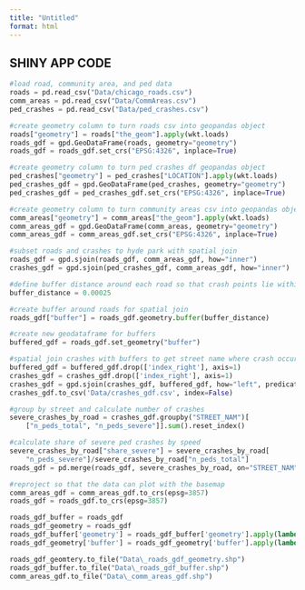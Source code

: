 ```yaml
---
title: "Untitled"
format: html
---
```


## SHINY APP CODE
```python
#load road, community area, and ped data
roads = pd.read_csv("Data/chicago_roads.csv")
comm_areas = pd.read_csv("Data/CommAreas.csv")
ped_crashes = pd.read_csv("Data/ped_crashes.csv")
```

```python
#create geometry column to turn roads csv into geopandas object
roads["geometry"] = roads["the_geom"].apply(wkt.loads)
roads_gdf = gpd.GeoDataFrame(roads, geometry="geometry")
roads_gdf = roads_gdf.set_crs("EPSG:4326", inplace=True)
```

```python
#create geometry column to turn ped crashes df geopandas object
ped_crashes["geometry"] = ped_crashes["LOCATION"].apply(wkt.loads)
ped_crashes_gdf = gpd.GeoDataFrame(ped_crashes, geometry="geometry")
ped_crashes_gdf = ped_crashes_gdf.set_crs("EPSG:4326", inplace=True)
```

```python
#create geometry column to turn community areas csv into geopandas object
comm_areas["geometry"] = comm_areas["the_geom"].apply(wkt.loads)
comm_areas_gdf = gpd.GeoDataFrame(comm_areas, geometry="geometry")
comm_areas_gdf = comm_areas_gdf.set_crs("EPSG:4326", inplace=True)
```

```python
#subset roads and crashes to hyde park with spatial join
roads_gdf = gpd.sjoin(roads_gdf, comm_areas_gdf, how="inner")
crashes_gdf = gpd.sjoin(ped_crashes_gdf, comm_areas_gdf, how="inner")
```

```python
#define buffer distance around each road so that crash points lie within buffer
buffer_distance = 0.00025

#create buffer around roads for spatial join
roads_gdf["buffer"] = roads_gdf.geometry.buffer(buffer_distance)

#create new geodataframe for buffers
buffered_gdf = roads_gdf.set_geometry("buffer")

#spatial join crashes with buffers to get street name where crash occured
buffered_gdf = buffered_gdf.drop(['index_right'], axis=1)
crashes_gdf = crashes_gdf.drop(['index_right'], axis=1)
crashes_gdf = gpd.sjoin(crashes_gdf, buffered_gdf, how="left", predicate="within")
crashes_gdf.to_csv('Data/crashes_gdf.csv', index=False)
```

```python
#group by street and calculate number of crashes
severe_crashes_by_road = crashes_gdf.groupby("STREET_NAM")[
    ["n_peds_total", "n_peds_severe"]].sum().reset_index()

#calculate share of severe ped crashes by speed
severe_crashes_by_road["share_severe"] = severe_crashes_by_road[
    "n_peds_severe"]/severe_crashes_by_road["n_peds_total"]
roads_gdf = pd.merge(roads_gdf, severe_crashes_by_road, on="STREET_NAM", how="left")

#reproject so that the data can plot with the basemap
comm_areas_gdf = comm_areas_gdf.to_crs(epsg=3857)
roads_gdf = roads_gdf.to_crs(epsg=3857)
```

```python
roads_gdf_buffer = roads_gdf
roads_gdf_geometry = roads_gdf
roads_gdf_buffer['geometry'] = roads_gdf_buffer['geometry'].apply(lambda geom: geom.wkt if geom is not None else None)
roads_gdf_geometry['buffer'] = roads_gdf_geometry['buffer'].apply(lambda geom: geom.wkt if geom is not None else None)

roads_gdf_geomtery.to_file("Data\_roads_gdf_geometry.shp")
roads_gdf_buffer.to_file("Data\_roads_gdf_buffer.shp")
comm_areas_gdf.to_file("Data\_comm_areas_gdf.shp")
```